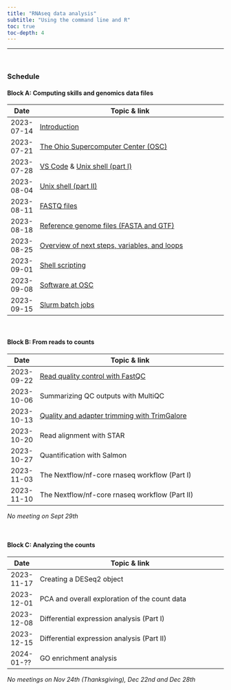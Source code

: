 ```yaml
---
title: "RNAseq data analysis"
subtitle: "Using the command line and R"
toc: true
toc-depth: 4
---
```


------

<br>

### Schedule

#### Block A: Computing skills and genomics data files

| Date       | Topic & link                                                                     |
|------------|----------------------------------------------------------------------------------|
| 2023-07-14 | [Introduction](modules/intro.qmd)                                                |
| 2023-07-21 | [The Ohio Supercomputer Center (OSC)](modules/A01_osc.qmd)                       |
| 2023-07-28 | [VS Code](modules/A02_vscode.qmd) & [Unix shell (part I)](modules/A03_shell1.qmd) |
| 2023-08-04 | [Unix shell (part II)](modules/A04_shell2.qmd)                                   |
| 2023-08-11 | [FASTQ files](modules/A05_fastq.qmd)                                             |
| 2023-08-18 | [Reference genome files (FASTA and GTF)](modules/A06_ref-files.qmd)              |
| 2023-08-25 | [Overview of next steps, variables, and loops](modules/A07_overview.qmd)         |
| 2023-09-01 | [Shell scripting](modules/A08_scripts.qmd)                                       |
| 2023-09-08 | [Software at OSC](modules/A09_software.qmd)                                      |
| 2023-09-15 | [Slurm batch jobs](modules/A10_slurm.qmd)                                        |

<br>

#### Block B: From reads to counts

| Date       | Topic & link                                                                     |
|------------|----------------------------------------------------------------------------------|
| 2023-09-22 | [Read quality control with FastQC](modules/B01_fastqc.qmd)                       |
| 2023-10-06 | Summarizing QC outputs with MultiQC                                              |
| 2023-10-13 | [Quality and adapter trimming with TrimGalore](modules/B03_trimgalore.qmd)       |
| 2023-10-20 | Read alignment with STAR                                                         |
| 2023-10-27 | Quantification with Salmon                                                       |
| 2023-11-03 | The Nextflow/nf-core rnaseq workflow (Part I)                                    |
| 2023-11-10 | The Nextflow/nf-core rnaseq workflow (Part II)                                   |

_No meeting on Sept 29th_

<br>

#### Block C: Analyzing the counts

| Date       | Topic & link                                                                     |
|------------|----------------------------------------------------------------------------------|
| 2023-11-17 | Creating a DESeq2 object                                                         |
| 2023-12-01 | PCA and overall exploration of the count data                                    |
| 2023-12-08 | Differential expression analysis (Part I)                                        |
| 2023-12-15 | Differential expression analysis (Part II)                                       |
| 2024-01-?? | GO enrichment analysis                                                           |

_No meetings on Nov 24th (Thanksgiving), Dec 22nd and Dec 28th_
